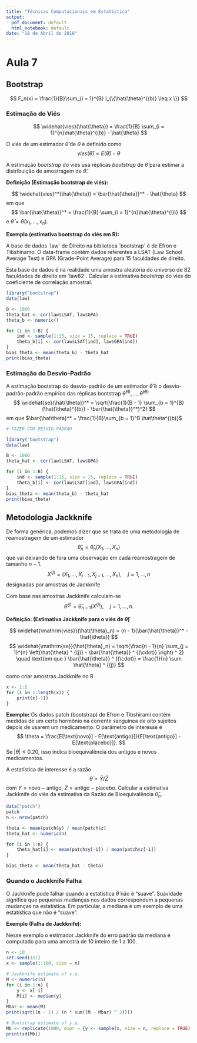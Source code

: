 ```yaml
---
title: "Técnicas Computacionais em Estatística"
output:
  pdf_document: default
  html_notebook: default
date: "18 de Abril de 2018"
---
```


# Aula 7

## Bootstrap

$$
	F_n(x) = \frac{1}{B}\sum_{i = 1}^{B} I_{\{\hat{\theta}^{(b)} \leq x \}}
$$

### Estimação do Viés

$$
	\widehat{vies}(\hat{\theta}) = \frac{1}{B} \sum_{i = 1}^{n}\hat{\theta}^{(b)} - \hat{\theta}
$$

O viés de um estimador $\hat{\theta}$ de $\theta$ é definido como
$$
	vies(\hat{\theta}) = E(\hat{\theta}) - \theta
$$

A estimação *bootstrap* do viés usa réplicas *bootstrap* de $\hat{\theta}$ para estimar a distribuição de amostragem de $\hat{\theta}$.

**Definição (Estimação bootstrap de viés):**

$$
	\widehat{vies}^*(\hat{\theta}) = \bar{\hat{\theta}}^* - \hat{\theta}
$$
em que
$$
	\bar{\hat{\theta}}^* = \frac{1}{B} \sum_{i = 1}^{n}\hat{\theta}^{(i)}
$$
e $\hat{\theta} = \hat{\theta}(x_1, \dotsc, x_n)$.


**Exemplo (estimativa bootstrap do viés em R):**

A base de dados ´law´ de Direito na biblioteca ´bootstrap´ é de Efron e Tibshinamo.
O data-frame contém dados referentes a LSAT (Law School Average Test) e GPA (Grade-Point Average) para 15 faculdades de direito.

Esta base de dados é na realidade uma amostra aleatória do universo de 82 faculdades de direito em ´law82´.
Calcular a estimativa *bootstrap* do viés do coeficiente de correlação amostral.

```r
library("bootstrap")
data(law)

B <- 1000
theta_hat <- cor(law$LSAT, law$GPA)
theta_b <- numeric()

for (i in 1:B) {
	ind <- sample(1:15, size = 15, replace = TRUE)
	theta_b[i] <- cor(law$LSAT[ind], law$GPA[ind])
}
bias_theta <- mean(theta_b) - theta_hat
print(bias_theta)


```


### Estimação do Desvio-Padrão

A estimação bootstrap do desvio-padrão de um estimador $\hat{\theta}$ é o desvio-padrão-padrão empírico das réplicas bootstrap $\hat{\theta}^{(1)}, \dotsc, \hat{\theta}^{(B)}$
$$
	\widehat{se}(\hat{\theta})^* = \sqrt{\frac{1}{B - 1} \sum_{b = 1}^{B} (\hat{\theta}^{(b)} - \bar{\hat{\theta}}^*)^2}
$$
em que $\bar{\hat\theta}^* = \frac{1}{B}\sum_{b = 1}^B \hat\theta^{(b)}$

```r
# FAZER COM DESVIO-PADRAO

library("bootstrap")
data(law)

B <- 1000
theta_hat <- cor(law$LSAT, law$GPA)

for (i in 1:B) {
	ind <- sample(1:15, size = 15, replace = TRUE)
	theta_b[i] <- cor(law$LSAT[ind], law$GPA[ind])
}
bias_theta <- mean(theta_b) - theta_hat
print(bias_theta)


```

## Metodologia Jackknife

De forma genérica, podemos dizer que se trata de uma metodologia de reamostragem de um estimador
$$
	\hat{\theta}_n = \hat\theta_n (X_1, \dotsc, X_n)
$$
que vai deixando de fora uma observação em cada reamostragem de tamanho $n - 1$.
$$
	X^{(j)} = (X_1, \dotsc, X_{j-1}, X_{j+1}, \dotsc, X_n), \quad j = 1, \dotsc, n
$$
designadas por amostras de Jackknife

Com base nas amostras Jackknife calculam-se
$$
	\hat\theta^{(j)} = \hat\theta_{n-1}(X^{(j)}),\quad j = 1, \dotsc, n.
$$


**Definição: (Estimativa Jackknife para o viés de $\hat{\theta}$)**

$$
	\widehat{\mathrm{vies}}(\hat{\theta}_n) = (n - 1)(\bar{\hat{\theta}}^* - \hat{\theta})
$$
$$
	\widehat{\mathrm{se}}(\hat{\theta}_n) = \sqrt{\frac{n - 1}{n} \sum_{j = 1}^{n} \left(\hat{\theta} ^ {(j)} - \bar{\hat{\theta}} ^ {(\cdot)} \right) ^ 2} \quad 
	\text{em que } \bar{\hat{\theta}} ^ {(\cdot)} = \frac{1}{n} \sum \hat{\theta} ^ {(j)}
$$

como criar amostras Jackknife no R

```r
x <- 1:5
for (i in 1:length(x)) {
	print(x[-1])
}
```


**Exemplo:**
Os dados patch (bootstrap) de Efron e Tibshirami contém medidas de um certo hormônio na corrente sanguínea de oito sujeitos depois de usarem um medicamento.
O parâmetro de interesse é
$$
	\theta = \frac{E[\text{novo}] - E[\text{antigo}]}{E[\text{antigo}] - E[\text{placebo}]}.
$$
Se $|\theta| \leq 0.20$, isso indica bioequivalência dos antigos e novos medicamentos.

A estatística de interesse é a razão
$$
	\hat\theta = \bar Y / \bar Z
$$
com $Y = \text{novo} - \text{antigo}$, $Z = \text{antigo} - \text{placebo}$.
Calcular a estimativa Jackknife do viés da estimativa da Razão de Bioequivalência $\hat{\theta}_n$.


```r
data("patch")
patch
n <- nrow(patch)

theta <- mean(patch$y) / mean(patch$z)
theta_hat <- numeric(n)

for (i in 1:n) {
	theta_hat[i] <- mean(patch$y[-i]) / mean(patch$z[-i])
}

bias_theta <- mean(theta_hat - theta)
```


### Quando o Jackknife Falha

O Jackknife pode falhar quando a estatística $\hat\theta$ não é "suave".
Suavidade significa que pequenas mudanças nos dados correspondem a pequenas mudanças na estatística.
Em particular, a mediana é um exemplo de uma estatística que não é "suave".


**Exemplo (Falha de Jackknife):**

Nesse exemplo o estimador Jackknife do erro padrão da mediana é computado para uma amostra de 10 inteiro de 1 a 100.

```r
n <- 10
set.seed(151)
x <- sample(1:100, size = n)

# Jackknife estimate of s.e.
M <- numeric(n)
for (i in 1:n) {
	y <- x[-i]
	M[i] <- median(y)
}
Mbar <- mean(M)
print(sqrt((n - 1) / (n * sum((M - Mbar) ^ 2))))

# Bootstrap estimate of s.e.
Mb <- replicate(1000, expr = {y <- sample(x, size = n, replace = TRUE) ; median(y)})
print(sd(Mb))
```







